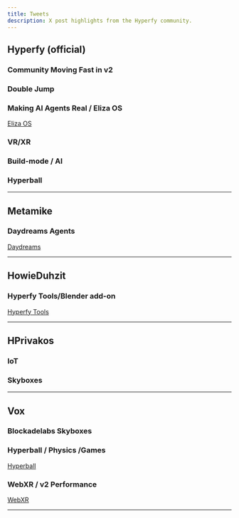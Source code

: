 ```yaml
---
title: Tweets
description: X post highlights from the Hyperfy community.
---
```

<script async src="https://platform.twitter.com/widgets.js"></script>


## Hyperfy (official)

### Community Moving Fast in v2

<Tweet theme="dark" id="https://x.com/hyperfy_io/status/1890935126634234107
" />

### Double Jump
<Tweet theme="dark" id="https://x.com/hyperfy_io/status/1889504189966958630
" />

### Making AI Agents Real / Eliza OS
<Tweet theme="dark" id="https://x.com/hyperfy_io/status/1889188227782713843
" />

[Eliza OS](/guides/ai/agents#eliza-agent-builder)

### VR/XR
<Tweet theme="dark" id="https://x.com/hyperfy_io/status/1889086266286670139
" />

### Build-mode / AI
<Tweet theme="dark" id="https://x.com/hyperfy_io/status/1888704919617646959
" />

### Hyperball
<Tweet theme="dark" id="https://x.com/hyperfy_io/status/1883940479827599873
" />

---

## Metamike

### Daydreams Agents
<Tweet theme="dark" id="https://x.com/itsmetamike/status/1892578791269990572" />

[Daydreams](/guides/ai/agents#daydreams)

---

## HowieDuhzit

### Hyperfy Tools/Blender add-on
<Tweet theme="dark" id="https://x.com/HowieDuhzit/status/1883984035401334877" />

[Hyperfy Tools](/guides/3d/blender#hyperfy-tools)

---

## HPrivakos

### IoT
<Tweet theme="dark" id="https://x.com/HPrivakos/status/1888370710525133033" />

### Skyboxes
<Tweet theme="dark" id="https://x.com/HPrivakos/status/1888861796712206406" />


---

## Vox

### Blockadelabs Skyboxes
<Tweet theme="dark" id="https://x.com/voxvienne/status/1893072983872180374" />

### Hyperball / Physics /Games
<Tweet theme="dark" id="https://x.com/voxvienne/status/1883143431616352393" />

[Hyperball](/community/projects#hyperball)

### WebXR / v2 Performance
<Tweet theme="dark" id="https://x.com/voxvienne/status/1889092698943955257" />

[WebXR](/guides/webxr)

---
